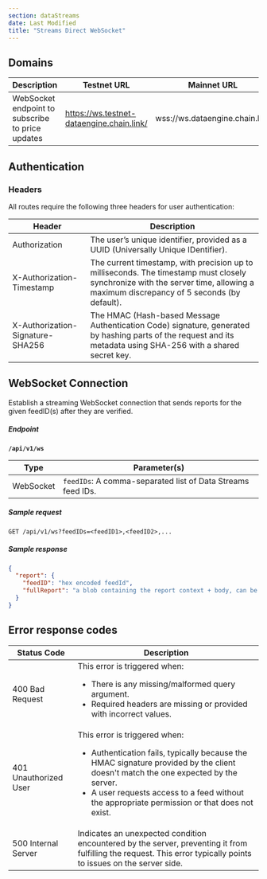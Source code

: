 ```yaml
---
section: dataStreams
date: Last Modified
title: "Streams Direct WebSocket"
---
```



<DataStreams section="dsNotes" />

## Domains

| Description                                      | Testnet URL                               | Mainnet URL                    |
| ------------------------------------------------ | ----------------------------------------- | ------------------------------ |
| WebSocket endpoint to subscribe to price updates | https://ws.testnet-dataengine.chain.link/ | wss://ws.dataengine.chain.link |

## Authentication

### Headers

All routes require the following three headers for user authentication:

| Header                           | Description                                                                                                                                                                      |
| -------------------------------- | -------------------------------------------------------------------------------------------------------------------------------------------------------------------------------- |
| Authorization                    | The user’s unique identifier, provided as a UUID (Universally Unique IDentifier).                                                                                                |
| X-Authorization-Timestamp        | The current timestamp, with precision up to milliseconds. The timestamp must closely synchronize with the server time, allowing a maximum discrepancy of 5 seconds (by default). |
| X-Authorization-Signature-SHA256 | The HMAC (Hash-based Message Authentication Code) signature, generated by hashing parts of the request and its metadata using SHA-256 with a shared secret key.                  |

## WebSocket Connection

Establish a streaming WebSocket connection that sends reports for the given feedID(s) after they are verified.

##### Endpoint

**`/api/v1/ws`**

| Type      | Parameter(s)                                                |
| --------- | ----------------------------------------------------------- |
| WebSocket | `feedIDs`: A comma-separated list of Data Streams feed IDs. |

##### Sample request

```http
GET /api/v1/ws?feedIDs=<feedID1>,<feedID2>,...
```

##### Sample response

```json
{
  "report": {
    "feedID": "hex encoded feedId",
    "fullReport": "a blob containing the report context + body, can be passed unmodified to the contract for verification"
  }
}
```

## Error response codes

| Status Code           | Description                                                                                                                                                                                                                                                                         |
| --------------------- | ----------------------------------------------------------------------------------------------------------------------------------------------------------------------------------------------------------------------------------------------------------------------------------- |
| 400 Bad Request       | This error is triggered when: <ul><li>There is any missing/malformed query argument.</li><li>Required headers are missing or provided with incorrect values.</li></ul>                                                                                                              |
| 401 Unauthorized User | This error is triggered when: <ul><li>Authentication fails, typically because the HMAC signature provided by the client doesn't match the one expected by the server.</li><li>A user requests access to a feed without the appropriate permission or that does not exist.</li></ul> |
| 500 Internal Server   | Indicates an unexpected condition encountered by the server, preventing it from fulfilling the request. This error typically points to issues on the server side.                                                                                                                   |
